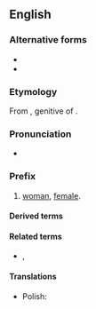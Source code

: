 {{also|gynæco-}}
==English==

===Alternative forms===
* {{l|en|gynæco-}}
* {{l|en|gyneco-}}

===Etymology===
From {{der|en|grc|γυναικός}}, genitive of {{m|grc|γυνή}}.

===Pronunciation===
* {{IPA|en|/ˌɡaɪnɪkə/|/ˌdʒaɪnɪkə/}}

===Prefix===
{{en-prefix}}

# [[woman]], [[female]].

====Derived terms====
{{prefixsee|en}}

====Related terms====
* {{l|en|gyn-}}, {{l|en|gyno-}}

====Translations====
{{trans-top}}
{{trans-mid}}
* Polish: {{t+|pl|gineko-}}
{{trans-bottom}}